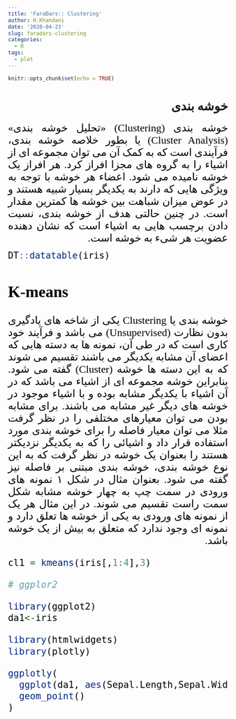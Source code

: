 ```yaml
---
title: 'FaraDars:: Clustering'
author: H.Khandani
date: '2020-04-23'
slug: faradars-clustering
categories:
  - R
tags:
  - plot
---
```


```r
knitr::opts_chunk$set(echo = TRUE) 

```

<h1 dir="rtl"> <font face="B Titr">  خوشه بندی <font/> </h1>

<p dir="rtl" align="justify">
<font face="B Nazanin" size="5" color="black">
خوشه بندی (Clustering)
«تحلیل خوشه بندی» (Cluster Analysis) یا بطور خلاصه خوشه بندی، فرآیندی است که به کمک آن می توان مجموعه ای از اشیاء را به گروه های مجزا افراز کرد. هر افراز یک خوشه نامیده می شود. اعضاء هر خوشه با توجه به ویژگی هایی که دارند به یکدیگر بسیار شبیه هستند و در عوض میزان شباهت بین خوشه ها کمترین مقدار است. در چنین حالتی هدف از خوشه بندی، نسبت دادن برچسب هایی به اشیاء است که نشان دهنده عضویت هر شیء به خوشه است.
<font/>
<p/>



```r

DT::datatable(iris)
```

## K-means
<p dir="rtl" align="justify"> 
خوشه بندی یا Clustering یکی از شاخه های یادگیری بدون نظارت (Unsupervised) می باشد و فرآیند خود کاری است که در طی آن، نمونه ها به دسته هایی که اعضای آن مشابه یکدیگر می باشند تقسیم می شوند که به این دسته ها خوشه (Cluster) گفته می شود. بنابراین خوشه مجموعه ای از اشیاء می باشد که در آن اشیاء با یکدیگر مشابه بوده و با اشیاء موجود در خوشه های دیگر غیر مشابه می باشند. برای مشابه بودن می توان معیارهای مختلفی را در نظر گرفت مثلا می توان معیار فاصله را برای خوشه بندی مورد استفاده قرار داد و اشیائی را که به یکدیگر نزدیکتر هستند را بعنوان یک خوشه در نظر گرفت که به این نوع خوشه بندی، خوشه بندی مبتنی بر فاصله نیز گفته می شود. بعنوان مثال در شکل ۱ نمونه های ورودی در سمت چپ به چهار خوشه مشابه شکل سمت راست تقسیم می شوند. در این مثال هر یک از نمونه های ورودی به یکی از خوشه ها تعلق دارد و نمونه ای وجود ندارد که متعلق به بیش از یک خوشه باشد.<p/>

```r
cl1 = kmeans(iris[,1:4],3)


```



```r
# ggplor2

library(ggplot2)
da1<-iris

library(htmlwidgets)
library(plotly)

ggplotly(
  ggplot(da1, aes(Sepal.Length,Sepal.Width,col=Species))+
  geom_point()
)
```